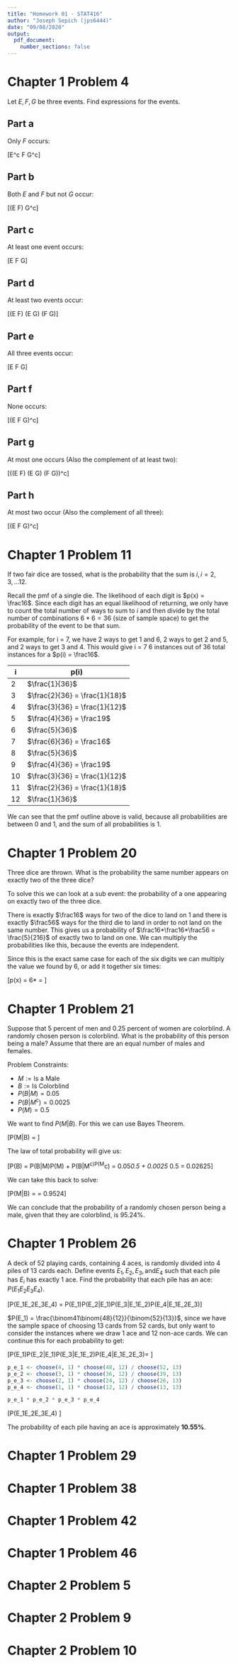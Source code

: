 ```yaml
---
title: "Homework 01 - STAT416"
author: "Joseph Sepich (jps6444)"
date: "09/08/2020"
output:
  pdf_document:
    number_sections: false
---
```


# Chapter 1 Problem 4

Let $E, F, G$ be three events. Find expressions for the events.

## Part a

Only $F$ occurs:

\[E^c \cap F \cap G^c\]

## Part b

Both $E$ and $F$ but not $G$ occur:

\[(E \cup F) \cap G^c\]

## Part c

At least one event occurs:

\[E \cup F \cup G\]

## Part d

At least two events occur:

\[(E \cap F) \cup(E \cap G) \cup (F \cap G)\]

## Part e

All three events occur:

\[E \cap F \cap G\]

## Part f

None occurs:

\[(E \cup F \cup G)^c\]

## Part g

At most one occurs (Also the complement of at least two):

\[((E \cap F) \cup(E \cap G) \cup (F \cap G))^c\]

## Part h

At most two occur (Also the complement of all three):

\[(E \cap F \cap G)^c\]

# Chapter 1 Problem 11

If two fair dice are tossed, what is the probability that the sum is $i, i = 2, 3, ... 12$.

Recall the pmf of a single die. The likelihood of each digit is $p(x) = \frac16$. Since each digit has an equal likelihood of returning, we only have to count the total number of ways to sum to $i$ and then divide by the total number of combinations $6 * 6 = 36$ (size of sample space) to get the probability of the event to be that sum.

For example, for i = 7, we have 2 ways to get 1 and 6, 2 ways to get 2 and 5, and 2 ways to get 3 and 4. This would give i = 7 6 instances out of 36 total instances for a $p(i) = \frac16$.

| i | p(i) |
|---|------|
| 2 | $\frac{1}{36}$|
| 3 | $\frac{2}{36} = \frac{1}{18}$|
| 4 | $\frac{3}{36} = \frac{1}{12}$|
| 5 | $\frac{4}{36} = \frac19$|
| 6 | $\frac{5}{36}$|
| 7 | $\frac{6}{36} = \frac16$|
| 8 | $\frac{5}{36}$|
| 9 | $\frac{4}{36} = \frac19$|
|10 | $\frac{3}{36} = \frac{1}{12}$|
|11 | $\frac{2}{36} = \frac{1}{18}$|
|12 | $\frac{1}{36}$|

We can see that the pmf outline above is valid, because all probabilities are between 0 and 1, and the sum of all probabilities is 1.


# Chapter 1 Problem 20

Three dice are thrown. What is the probability the same number appears on exactly two of the three dice?

To solve this we can look at a sub event: the probability of a one appearing on exactly two of the three dice.

There is exactly $\frac16$ ways for two of the dice to land on 1 and there is exactly $\frac56$ ways for the third die to land in order to not land on the same number. This gives us a probability of $\frac16*\frac16*\frac56 = \frac{5}{216}$ of exactly two to land on one. We can multiply the probabilities like this, because the events are independent.

Since this is the exact same case for each of the six digits we can multiply the value we found by 6, or add it together six times:

\[p(x) = 6*\frac{5}{216} = \frac{15}{108}\]

# Chapter 1 Problem 21

Suppose that 5 percent of men and 0.25 percent of women are colorblind. A randomly chosen person is colorblind. What is the probability of this person being a male? Assume that there are an equal number of males and females.

Problem Constraints:

* $M := \text{Is a Male}$ 
* $B := \text{Is Colorblind}$
* $P(B | M) = 0.05$
* $P(B | M^c) = 0.0025$
* $P(M) = 0.5$

We want to find $P(M | B)$. For this we can use Bayes Theorem.

\[P(M|B) = \frac{P(B|M)P(M)}{P(B)}\]

The law of total probability will give us:

\[P(B) = P(B|M)P(M) + P(B|M^c)P(M^c) = 0.05*0.5 + 0.0025 * 0.5 = 0.02625\]

We can take this back to solve:

\[P(M|B) = \frac{0.05 * 0.5}{0.02625} = 0.9524\]

We can conclude that the probability of a randomly chosen person being a male, given that they are colorblind, is 95.24%.

# Chapter 1 Problem 26

A deck of 52 playing cards, containing 4 aces, is randomly divided into 4 piles of 13 cards each. Define events $E_1, E_2, E_3, \text{and} E_4$ such that each pile has $E_i$ has exactly 1 ace. Find the probability that each pile has an ace: $P(E_1E_2E_3E_4)$.

\[P(E_1E_2E_3E_4) = P(E_1)P(E_2|E_1)P(E_3|E_1E_2)P(E_4|E_1E_2E_3)\]

$P(E_1) = \frac{\binom41\binom{48}{12}}{\binom{52}{13}}$, since we have the sample space of choosing 13 cards from 52 cards, but only want to consider the instances where we draw 1 ace and 12 non-ace cards. We can continue this for each probability to get:

\[P(E_1)P(E_2|E_1)P(E_3|E_1E_2)P(E_4|E_1E_2E_3)=\frac{\binom41\binom{48}{12}}{\binom{52}{13}} \frac{\binom31\binom{36}{12}}{\binom{39}{13}} \frac{\binom21 \binom{24}{12}}{\binom{26}{13}} \frac{\binom11 \binom{12}{12}}{\binom{13}{13}}\]

```r
p_e_1 <- choose(4, 1) * choose(48, 12) / choose(52, 13)
p_e_2 <- choose(3, 1) * choose(36, 12) / choose(39, 13)
p_e_3 <- choose(2, 1) * choose(24, 12) / choose(26, 13)
p_e_4 <- choose(1, 1) * choose(12, 12) / choose(13, 13)

p_e_1 * p_e_2 * p_e_3 * p_e_4
```

\[P(E_1E_2E_3E_4) \approx 0.1055 \]

The probability of each pile having an ace is approximately **10.55%**.

# Chapter 1 Problem 29

# Chapter 1 Problem 38

# Chapter 1 Problem 42

# Chapter 1 Problem 46

# Chapter 2 Problem 5

# Chapter 2 Problem 9

# Chapter 2 Problem 10


